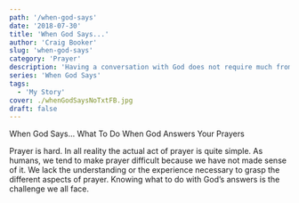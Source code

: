 ```yaml
---
path: '/when-god-says'
date: '2018-07-30'
title: 'When God Says...'
author: 'Craig Booker'
slug: 'when-god-says'
category: 'Prayer'
description: 'Having a conversation with God does not require much from us. Knowing what to do with God’s answers is another thing. Once you get past the actual act of prayer, knowing what to do with God’s answers is what is truly hard. A large part of understanding prayer has less to do with the actual act and more of understanding how God works.'
series: 'When God Says'
tags:
  - 'My Story'
cover: ./whenGodSaysNoTxtFB.jpg
draft: false
---
```


When God Says... What To Do When God Answers Your Prayers

Prayer is hard. In all reality the actual act of prayer is quite simple. As humans, we tend to make prayer difficult because we have not made sense of it. We lack the understanding or the experience necessary to grasp the different aspects of prayer. Knowing what to do with God’s answers is the challenge we all face.
